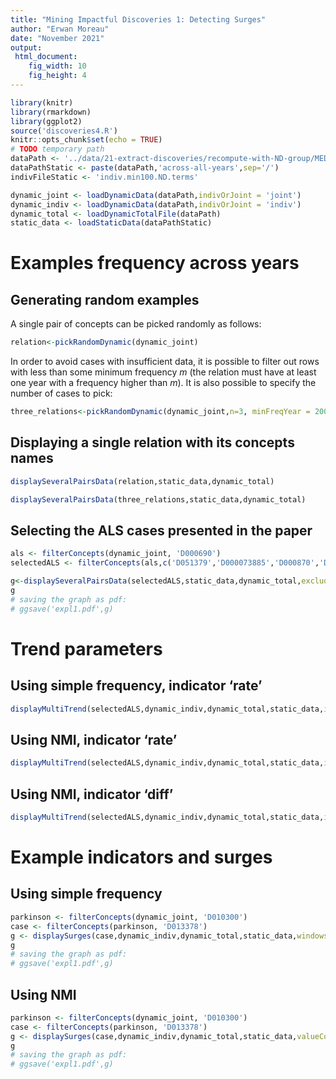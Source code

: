 ```yaml
---
title: "Mining Impactful Discoveries 1: Detecting Surges"
author: "Erwan Moreau"
date: "November 2021"
output:
 html_document:
    fig_width: 10
    fig_height: 4
---
```



```r
library(knitr)
library(rmarkdown)
library(ggplot2)
source('discoveries4.R')
knitr::opts_chunk$set(echo = TRUE)
# TODO temporary path
dataPath <- '../data/21-extract-discoveries/recompute-with-ND-group/MED'
dataPathStatic <- paste(dataPath,'across-all-years',sep='/')
indivFileStatic <- 'indiv.min100.ND.terms'
```

```r
dynamic_joint <- loadDynamicData(dataPath,indivOrJoint = 'joint')
dynamic_indiv <- loadDynamicData(dataPath,indivOrJoint = 'indiv')
dynamic_total <- loadDynamicTotalFile(dataPath)
static_data <- loadStaticData(dataPathStatic)
```


# Examples frequency across years

## Generating random examples

A single pair of concepts can be picked randomly as follows:

```r
relation<-pickRandomDynamic(dynamic_joint)
```

In order to avoid cases with insufficient data, it is possible to filter out rows with less than some minimum frequency $m$ (the relation must have at least one year with a frequency higher than $m$). It is also possible to specify the number of cases to pick:

```r
three_relations<-pickRandomDynamic(dynamic_joint,n=3, minFreqYear = 200)
```

## Displaying a single relation with its concepts names

```r
displaySeveralPairsData(relation,static_data,dynamic_total)
```


```r
displaySeveralPairsData(three_relations,static_data,dynamic_total)
```

## Selecting the ALS cases presented in the paper

```r
als <- filterConcepts(dynamic_joint, 'D000690')
selectedALS <- filterConcepts(als,c('D051379','D000073885','D000870','D019782','D008875'))
```

```r
g<-displaySeveralPairsData(selectedALS,static_data,dynamic_total,excludeConceptsFromName = 'D000690',ncol=5)
g
# saving the graph as pdf:
# ggsave('expl1.pdf',g)
```


# Trend parameters

## Using simple frequency, indicator 'rate'

```r
displayMultiTrend(selectedALS,dynamic_indiv,dynamic_total,static_data,indicator='rate',valueCol = 'prob',excludeConceptsFromName = 'D000690')
```

## Using NMI, indicator 'rate'

```r
displayMultiTrend(selectedALS,dynamic_indiv,dynamic_total,static_data,indicator='rate',valueCol = 'nmi',excludeConceptsFromName = 'D000690')
```

## Using NMI, indicator 'diff'

```r
displayMultiTrend(selectedALS,dynamic_indiv,dynamic_total,static_data,indicator='diff',valueCol = 'nmi',excludeConceptsFromName = 'D000690')
```



# Example indicators and surges

## Using simple frequency

```r
parkinson <- filterConcepts(dynamic_joint, 'D010300')
case <- filterConcepts(parkinson, 'D013378')
g <- displaySurges(case,dynamic_indiv,dynamic_total,static_data,windows=c(1,3), indicators=c('rate','diff'),withTitle = TRUE)
g
# saving the graph as pdf:
# ggsave('expl1.pdf',g)
```

## Using NMI

```r
parkinson <- filterConcepts(dynamic_joint, 'D010300')
case <- filterConcepts(parkinson, 'D013378')
g <- displaySurges(case,dynamic_indiv,dynamic_total,static_data,valueCol='nmi',windows=c(1,3,5), indicators=c('rate','diff'),withTitle = TRUE)
g
# saving the graph as pdf:
# ggsave('expl1.pdf',g)
```
